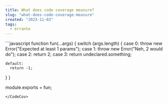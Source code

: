 ```yaml
---
title: What does code coverage measure?
slug: "what-does-code-coverage-measure"
created: "2023-11-03"
tags:
  - erranto
---
```



<CodeCov coverage={coverage}>
```javascript
function fun(...args) {
  switch (args.length) {
    case 0:
      throw new Error("Expected at least 1 params");
    case 1:
      throw new Error("Neh, 2 would do");
    case 2:
      return 2;
    case 3:
      return undeclared.something;
 
    default:
      return -1;
  }
}
 
module.exports = fun;
```
</CodeCov>
